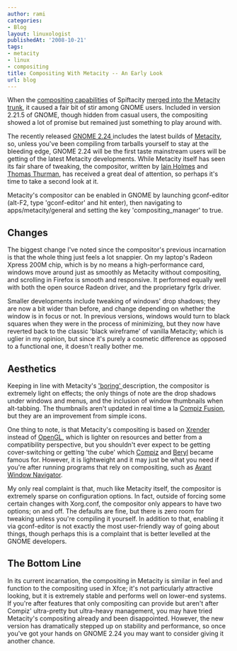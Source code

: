 ```yaml
---
author: rami
categories:
- Blog
layout: linuxologist
publishedAt: '2008-10-21'
tags:
- metacity
- linux
- compositing
title: Compositing With Metacity -- An Early Look
url: blog
---
```


When the [compositing capabilities](http://en.wikipedia.org/wiki/Compositing_window_manager) of Spiftacity [merged into the Metacity trunk](http://blog/s.gnome.org/metacity/2007/12/19/compositor-on-trunk/), it caused a fair bit of stir among GNOME users. Included in version 2.21.5 of GNOME, though hidden from casual users, the compositing showed a lot of promise but remained just something to play around with.

The recently released [GNOME 2.24 ](http://library.gnome.org/misc/release-notes/2.24/)includes the latest builds of [Metacity](http://en.wikipedia.org/wiki/Metacity), so, unless you've been compiling from tarballs yourself to stay at the bleeding edge, GNOME 2.24 will be the first taste mainstream users will be getting of the latest Metacity developments. While Metacity itself has seen its fair share of tweaking, the compositor, written by [Iain Holmes](http://blogs.gnome.org/iain/) and [Thomas Thurman](http://marnanel.org/writing/about-me), has received a great deal of attention, so perhaps it's time to take a second look at it.

Metacity's compositor can be enabled in GNOME by launching gconf-editor (alt-F2, type 'gconf-editor' and hit enter), then navigating to apps/metacity/general and setting the key 'compositing\_manager' to true.

## Changes

The biggest change I've noted since the compositor's previous incarnation is that the whole thing just feels a lot snappier. On my laptop's Radeon Xpress 200M chip, which is by no means a high-performance card, windows move around just as smoothly as Metacity without compositing, and scrolling in Firefox is smooth and responsive. It performed equally well with both the open source Radeon driver, and the proprietary fgrlx driver.

Smaller developments include tweaking of windows' drop shadows; they are now a bit wider than before, and change depending on whether the window is in focus or not. In previous versions, windows would turn to black squares when they were in the process of minimizing, but they now have reverted back to the classic 'black wireframe' of vanilla Metacity; which is uglier in my opinion, but since it's purely a cosmetic difference as opposed to a functional one, it doesn't really bother me.

## Aesthetics

Keeping in line with Metacity's ['boring' ](http://en.wikipedia.org/wiki/Metacity#Philosophy)description, the compositor is extremely light on effects; the only things of note are the drop shadows under windows and menus, and the inclusion of window thumbnails when alt-tabbing. The thumbnails aren't updated in real time a la [Compiz Fusion](http://www.compiz-fusion.org/), but they are an improvement from simple icons.

One thing to note, is that Metacity's compositing is based on [Xrender](http://en.wikipedia.org/wiki/Xrender) instead of [OpenGL](http://en.wikipedia.org/wiki/Opengl), which is lighter on resources and better from a compatibility perspective, but you shouldn't ever expect to be getting cover-switching or getting 'the cube' which [Compiz](http://en.wikipedia.org/wiki/Compiz) and [Beryl](http://en.wikipedia.org/wiki/Beryl_(window_manager)) became famous for. However, it is lightweight and it may just be what you need if you're after running programs that rely on compositing, such as [Avant Window Navigator](http://en.wikipedia.org/wiki/Avant_window_navigator).

My only real complaint is that, much like Metacity itself, the compositor is extremely sparse on configuration options. In fact, outside of forcing some certain changes with Xorg.conf, the compositor only appears to have two options; on and off. The defaults are fine, but there is zero room for tweaking unless you're compiling it yourself. In addition to that, enabling it via gconf-editor is not exactly the most user-friendly way of going about things, though perhaps this is a complaint that is better levelled at the GNOME developers.

## The Bottom Line

In its current incarnation, the compositing in Metacity is similar in feel and function to the compositing used in Xfce; it's not particularly attractive looking, but it is extremely stable and performs well on lower-end systems. If you're after features that only compositing can provide but aren't after Compiz' ultra-pretty but ultra-heavy management, you may have tried Metacity's compositing already and been disappointed. However, the new version has dramatically stepped up on stability and performance, so once you've got your hands on GNOME 2.24 you may want to consider giving it another chance.